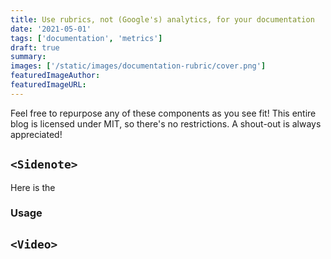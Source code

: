 ```yaml
---
title: Use rubrics, not (Google's) analytics, for your documentation
date: '2021-05-01'
tags: ['documentation', 'metrics']
draft: true
summary:
images: ['/static/images/documentation-rubric/cover.png']
featuredImageAuthor:
featuredImageURL:
---
```


Feel free to repurpose any of these components as you see fit! This entire blog is licensed under MIT, so there's no
restrictions. A shout-out is always appreciated!

## `<Sidenote>`

Here is the

### Usage

## `<Video>`
